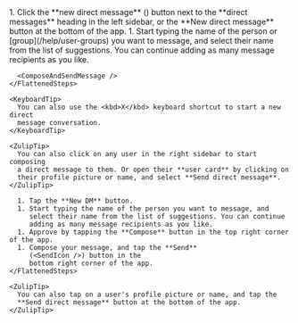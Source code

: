 



<Tabs>
  <TabItem label="Desktop/Web">
    <FlattenedSteps>
      1. Click the **new direct message** (<SquarePlusIcon />)
         button next to the **direct messages** heading in the left sidebar, or
         the **New direct message** button at the bottom of the app.
      1. Start typing the name of the person or [group](/help/user-groups) you want to
         message, and select their name from the list of suggestions. You can continue
         adding as many message recipients as you like.

      <ComposeAndSendMessage />
    </FlattenedSteps>

    <KeyboardTip>
      You can also use the <kbd>X</kbd> keyboard shortcut to start a new direct
      message conversation.
    </KeyboardTip>

    <ZulipTip>
      You can also click on any user in the right sidebar to start composing
      a direct message to them. Or open their **user card** by clicking on
      their profile picture or name, and select **Send direct message**.
    </ZulipTip>
  </TabItem>

  <TabItem label="Mobile">
    <FlattenedSteps>
      <MobileDirectMessages />

      1. Tap the **New DM** button.
      1. Start typing the name of the person you want to message, and
         select their name from the list of suggestions. You can continue
         adding as many message recipients as you like.
      1. Approve by tapping the **Compose** button in the top right corner of the app.
      1. Compose your message, and tap the **Send**
         (<SendIcon />) button in the
         bottom right corner of the app.
    </FlattenedSteps>

    <ZulipTip>
      You can also tap on a user's profile picture or name, and tap the
      **Send direct message** button at the bottom of the app.
    </ZulipTip>
  </TabItem>
</Tabs>
